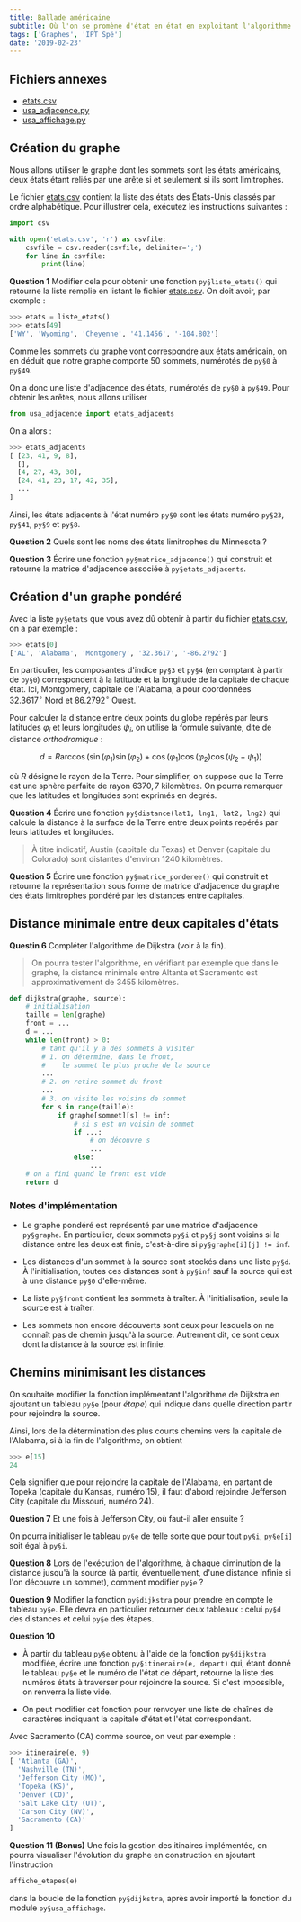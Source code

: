 ```yaml
---
title: Ballade américaine
subtitle: Où l'on se promène d'état en état en exploitant l'algorithme de Dijkstra…
tags: ['Graphes', 'IPT Spé']
date: '2019-02-23'
---
```


## Fichiers annexes

- [etats.csv](./data/etats.csv)
- [usa_adjacence.py](./data/usa_adjacence.py)
- [usa_affichage.py](./data/usa_affichage.py)

## Création du graphe

Nous allons utiliser le graphe dont les sommets sont les états américains, deux états étant reliés par une arête si et seulement si ils sont limitrophes.

Le fichier [etats.csv](./data/etats.csv) contient la liste des états des États-Unis classés par ordre alphabétique. Pour illustrer cela, exécutez les instructions suivantes&nbsp;:

```python
import csv

with open('etats.csv', 'r') as csvfile:
    csvfile = csv.reader(csvfile, delimiter=';')
    for line in csvfile:
        print(line)
```

**Question 1** Modifier cela pour obtenir une fonction `py§liste_etats()` qui retourne la liste remplie en listant le fichier [etats.csv](./data/etats.csv). On doit avoir, par exemple&nbsp;:

```python
>>> etats = liste_etats()
>>> etats[49]
['WY', 'Wyoming', 'Cheyenne', '41.1456', '-104.802']
```

Comme les sommets du graphe vont correspondre aux états américain, on en déduit que notre graphe comporte 50 sommets, numérotés de `py§0` à `py§49`.

On a donc une liste d'adjacence des états, numérotés de `py§0` à `py§49`. Pour obtenir les arêtes, nous allons utiliser

```python
from usa_adjacence import etats_adjacents
```

On a alors&nbsp;:

```python
>>> etats_adjacents
[ [23, 41, 9, 8],
  [],
  [4, 27, 43, 30],
  [24, 41, 23, 17, 42, 35],
  ...
]
```

Ainsi, les états adjacents à l'état numéro `py§0` sont les états numéro `py§23`, `py§41`, `py§9` et `py§8`.

**Question 2** Quels sont les noms des états limitrophes du Minnesota&nbsp;?

**Question 3** Écrire une fonction `py§matrice_adjacence()` qui construit et retourne la matrice d'adjacence associée à `py§etats_adjacents`.

## Création d'un graphe pondéré

Avec la liste `py§etats` que vous avez dû obtenir à partir du fichier [etats.csv](./data/etats.csv), on a par exemple&nbsp;:

```python
>>> etats[0]
['AL', 'Alabama', 'Montgomery', '32.3617', '-86.2792']
```

En particulier, les composantes d'indice `py§3` et `py§4` (en comptant à partir de `py§0`) correspondent à la latitude et la longitude de la capitale de chaque état. Ici, Montgomery, capitale de l'Alabama, a pour coordonnées $32.3617^\circ$&nbsp;Nord et $86.2792^\circ$&nbsp;Ouest.

Pour calculer la distance entre deux points du globe repérés par leurs latitudes $\varphi_i$ et leurs longitudes $\psi_i$, on utilise la formule suivante, dite de distance _orthodromique_&nbsp;:

$$
d = R \arccos\bigl(\sin(\varphi_1) \sin(\varphi_2) + \cos(\varphi_1) \cos(\varphi_2) \cos(\psi_2 - \psi_1)\bigr)
$$

où $R$ désigne le rayon de la Terre. Pour simplifier, on suppose que la Terre est une sphère parfaite de rayon $6370,7$ kilomètres. On pourra remarquer que les latitudes et longitudes sont exprimés en degrés.

**Question 4** Écrire une fonction `py§distance(lat1, lng1, lat2, lng2)` qui calcule la distance à la surface de la Terre entre deux points repérés par leurs latitudes et longitudes.

> À titre indicatif, Austin (capitale du Texas) et Denver (capitale du Colorado) sont distantes d'environ 1240 kilomètres.

**Question 5** Écrire une fonction `py§matrice_ponderee()` qui construit et retourne la représentation sous forme de matrice d'adjacence du graphe des états limitrophes pondéré par les distances entre capitales.

## Distance minimale entre deux capitales d'états

**Questin 6** Compléter l'algorithme de Dijkstra (voir à la fin).

> On pourra tester l'algorithme, en vérifiant par exemple que dans le graphe, la distance minimale entre Altanta et Sacramento est approximativement de 3455 kilomètres.

```python
def dijkstra(graphe, source):
	# initialisation
	taille = len(graphe)
	front = ...
	d = ...
	while len(front) > 0:
		# tant qu'il y a des sommets à visiter
		# 1. on détermine, dans le front,
		#    le sommet le plus proche de la source
		...
		# 2. on retire sommet du front
		...
		# 3. on visite les voisins de sommet
		for s in range(taille):
			if graphe[sommet][s] != inf:
				# si s est un voisin de sommet
				if ...:
					# on découvre s
					...
				else:
					...
	# on a fini quand le front est vide
	return d
```

### Notes d'implémentation

- Le graphe pondéré est représenté par une matrice d'adjacence `py§graphe`. En particulier, deux sommets `py§i` et `py§j` sont voisins si la distance entre les deux est finie, c'est-à-dire si `py§graphe[i][j] != inf`.

- Les distances d'un sommet à la source sont stockés dans une liste&nbsp;`py§d`. À l'initialisation, toutes ces distances sont à `py§inf` sauf la source qui est à une distance&nbsp;`py§0` d'elle-même.

- La liste `py§front` contient les sommets à traîter. À l'initialisation, seule la source est à traîter.

- Les sommets non encore découverts sont ceux pour lesquels on ne connaît pas de chemin jusqu'à la source. Autrement dit, ce sont ceux dont la distance à la source est infinie.

## Chemins minimisant les distances

On souhaite modifier la fonction implémentant l'algorithme de Dijkstra en ajoutant un tableau `py§e` (pour _étape_) qui indique dans quelle direction partir pour rejoindre la source.

Ainsi, lors de la détermination des plus courts chemins vers la capitale de l'Alabama, si à la fin de l'algorithme, on obtient

```python
>>> e[15]
24
```

Cela signifier que pour rejoindre la capitale de l'Alabama, en partant de Topeka (capitale du Kansas, numéro 15), il faut d'abord rejoindre Jefferson City (capitale du Missouri, numéro 24).

**Question 7** Et une fois à Jefferson City, où faut-il aller ensuite&nbsp;?

On pourra initialiser le tableau `py§e` de telle sorte que pour tout `py§i`, `py§e[i]` soit égal à `py§i`.

**Question 8** Lors de l'exécution de l'algorithme, à chaque diminution de la distance jusqu'à la source (à partir, éventuellement, d'une distance infinie si l'on découvre un sommet), comment modifier `py§e`&nbsp;?

**Question 9** Modifier la fonction `py§dijkstra` pour prendre en compte le tableau&nbsp;`py§e`. Elle devra en particulier retourner deux tableaux&nbsp;: celui `py§d` des distances et celui `py§e` des étapes.

**Question 10**

- À partir du tableau `py§e` obtenu à l'aide de la fonction `py§dijkstra` modifiée, écrire une fonction `py§itineraire(e, depart)` qui, étant donné le tableau `py§e` et le numéro de l'état de départ, retourne la liste des numéros états à traverser pour rejoindre la source. Si c'est impossible, on renverra la liste vide.

- On peut modifier cet fonction pour renvoyer une liste de chaînes de caractères indiquant la capitale d'état et l'état correspondant.

Avec Sacramento&nbsp;(CA) comme source, on veut par exemple&nbsp;:

```python
>>> itineraire(e, 9)
[ 'Atlanta (GA)',
  'Nashville (TN)',
  'Jefferson City (MO)',
  'Topeka (KS)',
  'Denver (CO)',
  'Salt Lake City (UT)',
  'Carson City (NV)',
  'Sacramento (CA)'
]
```

**Question 11 (Bonus)** Une fois la gestion des itinaires implémentée, on pourra visualiser l'évolution du graphe en construction en ajoutant l'instruction

```python
affiche_etapes(e)
```

dans la boucle de la fonction `py§dijkstra`, après avoir importé la fonction du module `py§usa_affichage`.
